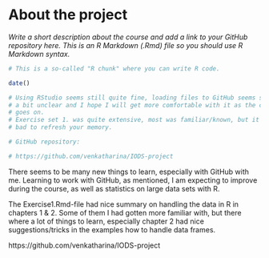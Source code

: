 
# About the project

*Write a short description about the course and add a link to your GitHub repository here. This is an R Markdown (.Rmd) file so you should use R Markdown syntax.*

```r
# This is a so-called "R chunk" where you can write R code.

date()

# Using RStudio seems still quite fine, loading files to GitHub seems still
# a bit unclear and I hope I will get more comfortable with it as the course
# goes on.
# Exercise set 1. was quite extensive, most was familiar/known, but it's not
# bad to refresh your memory.

# GitHub repository:

# https://github.com/venkatharina/IODS-project


```
There seems to be many new things to learn, especially with  GitHub with me.
Learning to work with GitHub, as mentioned, I am expecting to improve during
the course, as well as statistics on large data sets with R.

The Exercise1.Rmd-file had nice summary on handling the data in R in chapters
1 & 2. Some of them I had gotten more familiar with, but there where a lot of
things to learn, especially chapter 2 had nice suggestions/tricks in the
examples how to handle data frames. 

https://github.com/venkatharina/IODS-project